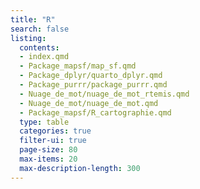 ```yaml
---
title: "R"
search: false
listing:
  contents: 
  - index.qmd
  - Package_mapsf/map_sf.qmd
  - Package_dplyr/quarto_dplyr.qmd
  - Package_purrr/package_purrr.qmd
  - Nuage_de_mot/nuage_de_mot_rtemis.qmd
  - Nuage_de_mot/nuage_de_mot.qmd
  - Package_mapsf/R_cartographie.qmd
  type: table
  categories: true
  filter-ui: true
  page-size: 80
  max-items: 20
  max-description-length: 300
---
```

